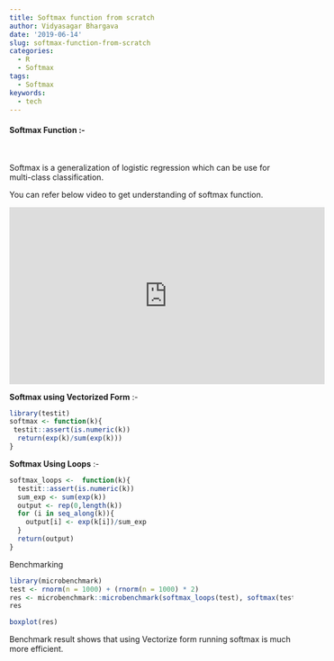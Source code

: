 ```yaml
---
title: Softmax function from scratch
author: Vidyasagar Bhargava
date: '2019-06-14'
slug: softmax-function-from-scratch
categories:
  - R
  - Softmax
tags:
  - Softmax
keywords:
  - tech
---
```


<!--more-->

#### Softmax Function  :-  

<br>

Softmax is a generalization of logistic regression which can be use for multi-class classification.  

You can refer below video to get understanding of softmax function.  


<iframe width="560" height="315" src="http://www.youtube.com/embed/LLux1SW--oM" frameborder="0" allowfullscreen></iframe>

**Softmax using Vectorized Form** :-    

```r
library(testit)
softmax <- function(k){
 testit::assert(is.numeric(k))
  return(exp(k)/sum(exp(k)))
}
```



**Softmax Using Loops** :-  

```r
softmax_loops <-  function(k){
  testit::assert(is.numeric(k))
  sum_exp <- sum(exp(k))
  output <- rep(0,length(k))
  for (i in seq_along(k)){
    output[i] <- exp(k[i])/sum_exp
  }
  return(output)
}

```


Benchmarking

```r
library(microbenchmark)
test <- rnorm(n = 1000) + (rnorm(n = 1000) * 2)
res <- microbenchmark::microbenchmark(softmax_loops(test), softmax(test), times = 100)
res

```
```r
boxplot(res)

```
 

Benchmark result shows that using Vectorize form running softmax is much more efficient.  

 
 